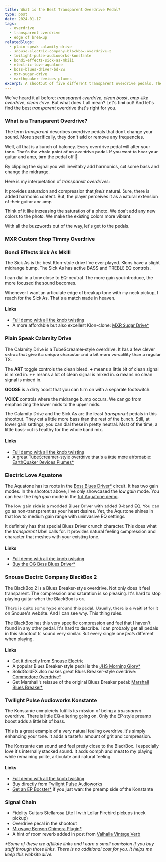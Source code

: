 ```yaml
---
title: What is the Best Transparent Overdrive Pedal?
type: post
date: 2024-01-17
tags:
  - overdrive
  - transparent overdrive
  - edge of breakup
relatedSlugs:
  - plain-speak-calamity-drive
  - snouse-electric-company-blackbox-overdrive-2
  - twilight-pulse-audioworks-konstante
  - bondi-effects-sick-as-mkiii
  - electric-love-aquatone
  - boss-blues-driver-bd-2w
  - mxr-sugar-drive
  - earthquaker-devices-plumes
excerpt: A shootout of five different transparent overdrive pedals. The Bondi Effects Sick As MkIII, Plain Speak Calamity Drive, Electric Love Aquatone, Snouse Electric Company BlackBox 2 and Twilight Pulse Audioworks Konstante.
---
```



We've heard it all before: _transparent overdrive_, _clean boost_, _amp-like overdrive_, _clean drive_. But what does it all mean? Let's find out! And let's find the best _transparent_ overdrive that's right for you.

### What is a Transparent Overdrive?

The term _transparent_ describes overdrive pedals that don't change your sound. More specifically, they don't add or remove any frequencies.

Well, all that is a bunch of baloney. Every overdrive pedal will alter your tone. That's the whole point of an overdrive pedal. If you want to hear your guitar and amp, turn the pedal off 🤷

By clipping the signal you will inevitably add harmonics, cut some bass and change the midrange.

Here is my interpretation of _transparent overdrives_:

It provides saturation and compression that _feels_ natural. Sure, there is added harmonic content. But, the player perceives it as a natural extension of their guitar and amp.

Think of it like increasing the saturation of a photo. We don't add any new colors to the photo. We make the existing colors more vibrant.

With all the buzzwords out of the way, let's get to the pedals.

### MXR Custom Shop Timmy Overdrive

<PartnerLinks
  slug="mxr-timmy-overdrive"
  sweetwater="https://sweetwater.sjv.io/NknDdV"
  thomann="mxr_custom_shop_timmy_csp027"
/>

### Bondi Effects Sick As MkIII

The Sick As is the best Klon-style drive I've ever played. Klons have a slight midrange bump. The Sick As has active BASS and TREBLE EQ controls.

I can dial in a tone close to EQ-neutral. The more gain you introduce, the more focused the sound becomes.

Whenever I want an articulate edge of breakup tone with my neck pickup, I reach for the Sick As. That's a match made in heaven.

#### Links

- [Full demo with all the knob twisting](/demos/bondi-effects-sick-as-mkiii)
- A more affordable but also excellent Klon-clone: [MXR Sugar Drive\*](https://sweetwater.sjv.io/Gmxgbn)

### Plain Speak Calamity Drive

The Calamity Drive is a TubeScreamer-style overdrive. It has a few clever extras that give it a unique character and a bit more versatility than a regular TS.

The **ART** toggle controls the clean bleed. **+** means a little bit of clean signal is mixed in. **++** means a lot of clean signal is mixed in. **o** means no clean signal is mixed in.

**GOOSE** is a dirty boost that you can turn on with a separate footswitch.

**VOICE** controls where the midrange bump occurs. We can go from emphasizing the lower mids to the upper mids.

The Calamity Drive and the Sick As are the least _transparent_ pedals in this shootout. They cut a little more bass than the rest of the bunch. Still, at lower gain settings, you can dial these in pretty neutral. Most of the time, a little bass-cut is healthy for the whole band mix.

#### Links

- [Full demo with all the knob twisting](/demos/plain-speak-calamity-drive)
- A great TubeScreamer-style overdrive that's a little more affordable: [EarthQuaker Devices Plumes\*](https://sweetwater.sjv.io/EKLyEW)

### Electric Love Aquatone

The Aquatone has its roots in the [Boss Blues Driver\*](https://sweetwater.sjv.io/EKLyK9) circuit. It has two gain modes. In the shootout above, I've only showcased the _low gain_ mode. You can hear the _high gain_ mode in the [full Aquatone demo](/demos/electric-love-aquatone).

The low gain side is a modded Blues Driver with added 3-band EQ. You can go as non-transparent as your heart desires. Yet, the Aquatone shines in that low to medium gain range with uninvasive EQ settings.

It definitely has that special Blues Driver crunch character. This does what the _transparent_ label calls for. It provides natural feeling compression and character that meshes with your existing tone.

#### Links

- [Full demo with all the knob twisting](/demos/electric-love-aquatone)
- [Buy the OG Boss Blues Driver\*](https://sweetwater.sjv.io/EKLyK9)

### Snouse Electric Company BlackBox 2

The BlackBox 2 is a Blues Breaker-style overdrive. Not only does it feel transparent. The compression and saturation is so pleasing. It's hard to stop playing guitar when the BlackBox is on.

There is quite some hype around this pedal. Usually, there is a waitlist for it on Snouse's website. And I can see why. This thing rules.

The BlackBox has this very specific compression and feel that I haven't found in any other pedal. It's hard to describe. I can probably get all pedals in this shootout to sound very similar. But every single one _feels_ different when playing.

#### Links

- [Get it directly from Snouse Electric](https://snouse-electric-company.myshopify.com/collections/pedals/products/blackbox-overdrive-2-stage-pro-mod)
- A popular Blues Breaker-style pedal is the [JHS Morning Glory\*](https://sweetwater.sjv.io/75EMaY)
- SolidGoldFX also makes great Blues Breaker-style overdrive: [Commodore Overdrive\*](https://link.perfectcircuit.com/t/v1/8-12626-329078-9759?url=https%3A%2F%2Fwww.perfectcircuit.com%2Fsolidgoldfx-commodore.html)
- Get Marshall's reissue of the original Blues Breaker pedal: [Marshall Blues Breaker\*](https://sweetwater.sjv.io/QyabN6)

### Twilight Pulse Audioworks Konstante

The Konstante completely fulfills its mission of being a _transparent_ overdrive. There is little EQ-altering going on. Only the EP-style preamp boost adds a little bit of bass.

This is a great example of a very natural feeling overdrive. It's simply enhancing your tone. It adds a tasteful amount of grit and compression.

The Konstante can sound and feel pretty close to the BlackBox. I especially love it's internally stacked sound. It adds oomph and meat to my playing while remaining polite, articulate and natural feeling.

#### Links

- [Full demo with all the knob twisting](/demos/twilight-pulse-audioworks-konstante)
- Buy directly from [Twilight Pulse Audioworks](https://twilightpulseaudioworks.bigcartel.com/product/konstante-overdrive-blue-sands-finish)
- [Get an EP Booster\*](https://sweetwater.sjv.io/PyebrR) if you just want the preamp side of the Konstante

### Signal Chain

- Fidelity Guitars Stellarosa Lite II with Lollar Firebird pickups (neck pickup)
- Overdrive pedal in the shootout
- [Mixwave Benson Chimera Plugin\*](https://sweetwater.sjv.io/B0N2PL)
- A hint of room reverb added in post from [Valhalla Vintage Verb](https://valhalladsp.com/shop/reverb/valhalla-vintage-verb/)

_\*Some of these are affiliate links and I earn a small comission if you buy stuff through those links. There is no additional cost for you. It helps me keep this website alive._
